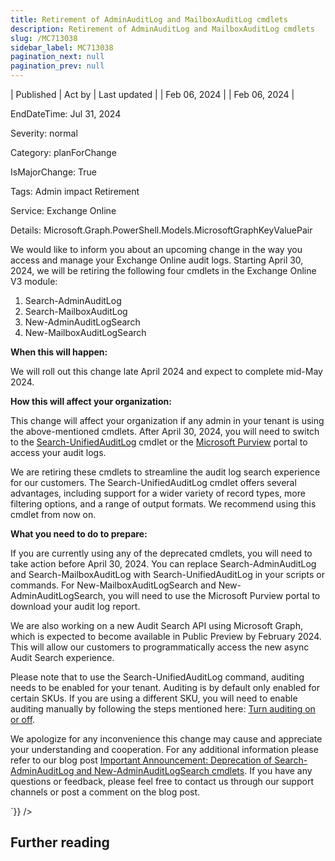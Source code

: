 ```yaml
---
title: Retirement of AdminAuditLog and MailboxAuditLog cmdlets
description: Retirement of AdminAuditLog and MailboxAuditLog cmdlets
slug: /MC713038
sidebar_label: MC713038
pagination_next: null
pagination_prev: null
---
```



| Published | Act by | Last updated |
| Feb 06, 2024 |  | Feb 06, 2024 |

EndDateTime: Jul 31, 2024

Severity: normal

Category: planForChange

IsMajorChange: True

Tags: Admin impact Retirement

Service: Exchange Online

Details: Microsoft.Graph.PowerShell.Models.MicrosoftGraphKeyValuePair

<div dangerouslySetInnerHTML={{__html:`
<p>We would like to inform you about an upcoming change in the way you access and manage your Exchange Online audit logs. Starting April 30, 2024, we will be retiring the following four cmdlets in the Exchange Online V3 module:<br></p><ol><li>Search-AdminAuditLog</li><li>Search-MailboxAuditLog</li><li>New-AdminAuditLogSearch</li><li>New-MailboxAuditLogSearch</li></ol><p><b>When this will happen:</b></p><p>We will roll out this change late April 2024 and expect to complete mid-May 2024.</p><p><b>How this will affect your organization:</b></p><p>This change will affect your organization if any admin in your tenant is using the above-mentioned cmdlets. After April 30, 2024, you will need to switch to the <a href="https://learn.microsoft.com/en-us/powershell/module/exchange/search-unifiedauditlog?view=exchange-ps" target="_blank">Search-UnifiedAuditLog</a> cmdlet or the <a href="https://sip.purview.microsoft.com/" target="_blank">Microsoft Purview</a> portal to access your audit logs.</p><p>We are retiring these cmdlets to streamline the audit log search experience for our customers. The Search-UnifiedAuditLog cmdlet offers several advantages, including support for a wider variety of record types, more filtering options, and a range of output formats. We recommend using this cmdlet from now on.</p><p><b>What you need to do to prepare:</b></p><p>If you are currently using any of the deprecated cmdlets, you will need to take action before April 30, 2024. You can replace Search-AdminAuditLog and Search-MailboxAuditLog with Search-UnifiedAuditLog in your scripts or commands. For New-MailboxAuditLogSearch and New-AdminAuditLogSearch, you will need to use the Microsoft Purview portal to download your audit log report.</p><p>We are also working on a new Audit Search API using Microsoft Graph, which is expected to become available in Public Preview by February 2024. This will allow our customers to programmatically access the new async Audit Search experience.</p><p>Please note that to use the Search-UnifiedAuditLog command, auditing needs to be enabled for your tenant. Auditing is by default only enabled for certain SKUs. If you are using a different SKU, you will need to enable auditing manually by following the steps mentioned here: <a href="https://learn.microsoft.com/purview/audit-log-enable-disable" target="_blank">Turn auditing on or off</a>.</p><p>We apologize for any inconvenience this change may cause and appreciate your understanding and cooperation. For any additional information please refer to our blog post <a href="https://aka.ms/AuditCmdletBlog" target="_blank">Important Announcement: Deprecation of Search-AdminAuditLog and New-AdminAuditLogSearch cmdlets</a>. If you have any questions or feedback, please feel free to contact us through our support channels or post a comment on the blog post.</p>
`}} />

## Further reading
